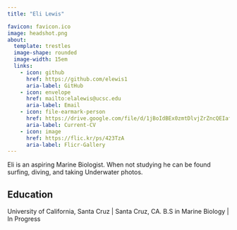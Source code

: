 ```yaml
---
title: "Eli Lewis"

favicon: favicon.ico
image: headshot.png
about: 
  template: trestles
  image-shape: rounded
  image-width: 15em
  links:
    - icon: github
      href: https://github.com/elewis1
      aria-label: GitHub
    - icon: envelope
      href: mailto:elalewis@ucsc.edu
      aria-label: Email
    - icon: file-earmark-person
      href: https://drive.google.com/file/d/1jBoIdBEx0zmtDlvjZrZncQEIafFfRBDC/view?usp=sharing
      aria-label: Current-CV
    - icon: image
      href: https://flic.kr/ps/423TzA
      aria-label: Flicr-Gallery
---
```


Eli is an aspiring Marine Biologist. When not studying he can be found surfing, diving, and taking Underwater photos.

## Education

University of California, Santa Cruz \| Santa Cruz, CA. B.S in Marine Biology \| In Progress

## 
